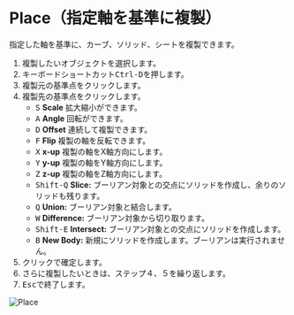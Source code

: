 
# Place（指定軸を基準に複製）

<Reference shortcut="Ctrl-D" command="Place" button="コマンドバー左" />

指定した軸を基準に、カーブ、ソリッド、シートを複製できます。

1. 複製したいオブジェクトを選択します。
2. キーボードショートカット<kbd>Ctrl-D</kbd>を押します。
3. 複製元の基準点をクリックします。
4. 複製先の基準点をクリックします。
   - <kbd>S</kbd> **Scale** 拡大縮小ができます。
   - <kbd>A</kbd> **Angle** 回転ができます。
   - <kbd>D</kbd> **Offset** 連続して複製できます。
   - <kbd>F</kbd> **Flip** 複製の軸を反転できます。
   - <kbd>X</kbd> **x-up** 複製の軸をX軸方向にします。
   - <kbd>Y</kbd> **y-up** 複製の軸をY軸方向にします。
   - <kbd>Z</kbd> **z-up** 複製の軸をZ軸方向にします。
   - <kbd>Shift-Q</kbd> **Slice:** ブーリアン対象との交点にソリッドを作成し、余りのソリッドも残ります。
   - <kbd>Q</kbd> **Union:** ブーリアン対象と結合します。
   - <kbd>W</kbd> **Difference:** ブーリアン対象から切り取ります。
   - <kbd>Shift-E</kbd> **Intersect:** ブーリアン対象との交点にソリッドを作成します。
   - <kbd>B</kbd> **New Body:** 新規にソリッドを作成します。ブーリアンは実行されません。
5. クリックで確定します。
6. さらに複製したいときは、ステップ４、５を繰り返します。
7. <kbd>Esc</kbd>で終了します。 

![Place](/img/place.gif)




